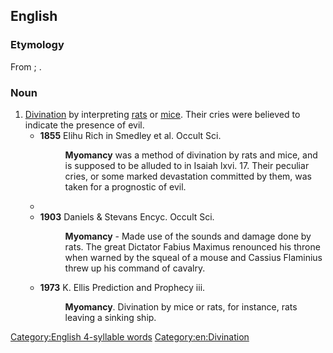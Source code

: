 ==English==

===Etymology===
From {{uder|en|grc|μῦς||mouse}}; {{confix|en|myo|mancy}}.

===Noun===
{{en-noun|-}}

# [[divination|Divination]] by interpreting [[rat]]s or [[mice]]. Their cries were believed to indicate the presence of evil.
#* '''1855''' Elihu Rich in Smedley et al. Occult Sci.
#*: '''Myomancy''' was a method of divination by rats and mice, and is supposed to be alluded to in Isaiah lxvi. 17. Their peculiar cries, or some marked devastation committed by them, was taken for a prognostic of evil.
#* {{quote-book|en|title=Our British Ancestors: Who and what Were They?|author=Samuel Lysons|year=1865|passage=Pliny has a chapter on '''myomancy''', or soothsaying by means of rats and mince, (''Nat. Hist.'', lib. ix. c. 57).}}
#* '''1903''' Daniels & Stevans Encyc. Occult Sci.
#*: '''Myomancy''' - Made use of the sounds and damage done by rats. The great Dictator Fabius Maximus renounced his throne when warned by the squeal of a mouse and Cassius Flaminius threw up his command of cavalry.
#* '''1973''' K. Ellis Prediction and Prophecy iii.
#*: '''Myomancy'''. Divination by mice or rats, for instance, rats leaving a sinking ship.

[[Category:English 4-syllable words]]
[[Category:en:Divination]]